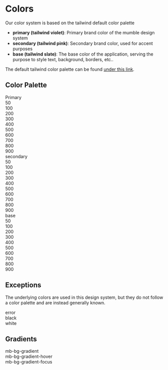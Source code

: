 
<Meta title="Foundation/Colors" />

# Colors

Our color system is based on the tailwind default color palette

- **primary (tailwind violet)**: Primary brand color of the mumble design system
- **secondary (tailwind pink)**: Secondary brand color, used for accent purposes
- **base (tailwind slate)**: The base color of the application, serving the purpose to style text, background, borders, etc..

The default tailwind color palette can be found [under this link](https://tailwindcss.com/docs/customizing-colors#default-color-palette).

## Color Palette

<Unstyled>
	<div className="flex">
		<div className="w-[100px] gap-l">Primary</div>
		<div className="flex flex-wrap">
			<div className="flex-col">
				<div className="rounded mr-xs h-xxl w-xxl bg-primary-50"></div>
				<span>50</span>
			</div>
			<div className="flex-col">
				<div className="rounded mr-xs h-xxl w-xxl bg-primary-100"></div>
				<span>100</span>
			</div>
			<div className="flex-col">
				<div className="rounded mr-xs h-xxl w-xxl bg-primary-200"></div>
				<span>200</span>
			</div>
			<div className="flex-col">
				<div className="rounded mr-xs h-xxl w-xxl bg-primary-300"></div>
				<span>300</span>
			</div>
			<div className="flex-col">
				<div className="rounded mr-xs h-xxl w-xxl bg-primary-400"></div>
				<span>400</span>
			</div>
			<div className="flex-col">
				<div className="rounded mr-xs h-xxl w-xxl bg-primary-500"></div>
				<span>500</span>
			</div>
			<div className="flex-col">
				<div className="rounded mr-xs h-xxl w-xxl bg-primary-600"></div>
				<span>600</span>
			</div>
			<div className="flex-col">
				<div className="rounded mr-xs h-xxl w-xxl bg-primary-700"></div>
				<span>700</span>
			</div>
			<div className="flex-col">
				<div className="rounded mr-xs h-xxl w-xxl bg-primary-800"></div>
				<span>800</span>
			</div>
			<div className="flex-col">
				<div className="rounded mr-xs h-xxl w-xxl bg-primary-900"></div>
				<span>900</span>
			</div>
		</div>
	</div>
	<div className="flex pt-l">
		<div className="flex w-[100px] gap-l">secondary</div>
		<div className="flex flex-wrap">
			<div className="flex-col">
				<div className="rounded mr-xs h-xxl w-xxl bg-secondary-50"></div>
				<span>50</span>
			</div>
			<div className="flex-col">
				<div className="rounded mr-xs h-xxl w-xxl bg-secondary-100"></div>
				<span>100</span>
			</div>
			<div className="flex-col">
				<div className="rounded mr-xs h-xxl w-xxl bg-secondary-200"></div>
				<span>200</span>
			</div>
			<div className="flex-col">
				<div className="rounded mr-xs h-xxl w-xxl bg-secondary-300"></div>
				<span>300</span>
			</div>
			<div className="flex-col">
				<div className="rounded mr-xs h-xxl w-xxl bg-secondary-400"></div>
				<span>400</span>
			</div>
			<div className="flex-col">
				<div className="rounded mr-xs h-xxl w-xxl bg-secondary-500"></div>
				<span>500</span>
			</div>
			<div className="flex-col">
				<div className="rounded mr-xs h-xxl w-xxl bg-secondary-600"></div>
				<span>600</span>
			</div>
			<div className="flex-col">
				<div className="rounded mr-xs h-xxl w-xxl bg-secondary-700"></div>
				<span>700</span>
			</div>
			<div className="flex-col">
				<div className="rounded mr-xs h-xxl w-xxl bg-secondary-800"></div>
				<span>800</span>
			</div>
			<div className="flex-col">
				<div className="rounded mr-xs h-xxl w-xxl bg-secondary-900"></div>
				<span>900</span>
			</div>
		</div>
	</div>
	<div className="flex pt-l">
		<div className="flex w-[100px] gap-l">base</div>
		<div className="flex flex-wrap">
			<div className="flex-col">
				<div className="rounded mr-xs h-xxl w-xxl bg-base-50"></div>
				<span>50</span>
			</div>
			<div className="flex-col">
				<div className="rounded mr-xs h-xxl w-xxl bg-base-100"></div>
				<span>100</span>
			</div>
			<div className="flex-col">
				<div className="rounded mr-xs h-xxl w-xxl bg-base-200"></div>
				<span>200</span>
			</div>
			<div className="flex-col">
				<div className="rounded mr-xs h-xxl w-xxl bg-base-300"></div>
				<span>300</span>
			</div>
			<div className="flex-col">
				<div className="rounded mr-xs h-xxl w-xxl bg-base-400"></div>
				<span>400</span>
			</div>
			<div className="flex-col">
				<div className="rounded mr-xs h-xxl w-xxl bg-base-500"></div>
				<span>500</span>
			</div>
			<div className="flex-col">
				<div className="rounded mr-xs h-xxl w-xxl bg-base-600"></div>
				<span>600</span>
			</div>
			<div className="flex-col">
				<div className="rounded mr-xs h-xxl w-xxl bg-base-700"></div>
				<span>700</span>
			</div>
			<div className="flex-col">
				<div className="rounded mr-xs h-xxl w-xxl bg-base-800"></div>
				<span>800</span>
			</div>
			<div className="flex-col">
				<div className="rounded mr-xs h-xxl w-xxl bg-base-900"></div>
				<span>900</span>
			</div>
		</div>
	</div>
</Unstyled>

## Exceptions

The underlying colors are used in this design system, but they do not follow a color palette and are instead
generally known.

<Unstyled>
	<div className="flex flex-wrap gap-m">
		<div>
			<div className="rounded h-xxl w-xxl border-2 border-white bg-error" />
			<span>error</span>
		</div>
		<div>
			<div className="rounded h-xxl w-xxl border-2 border-white bg-black" />
			<span>black</span>
		</div>
		<div>
			<div className="rounded h-xxl w-xxl border-2 border-black bg-white" />
			<span>white</span>
		</div>
	</div>
</Unstyled>

## Gradients

<Unstyled>
	<div className="flex flex-col gap-m">
		<div>
			<div className="rounded h-xxl w-[150px] mb-bg-gradient"></div>
			<span>mb-bg-gradient</span>
		</div>
		<div>
			<div className="rounded h-xxl w-[150px] mb-bg-gradient-hover"></div>
			<span>mb-bg-gradient-hover</span>
		</div>
		<div>
			<div className="rounded h-xxl w-[150px] mb-bg-gradient-focus"></div>
			<span>mb-bg-gradient-focus</span>
		</div>
	</div>
</Unstyled>
